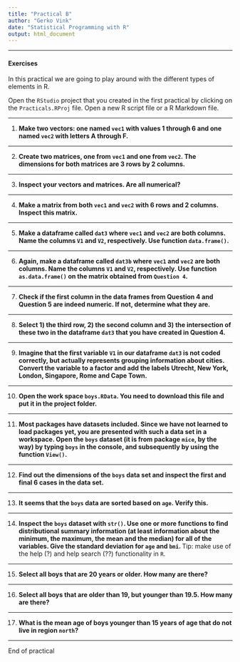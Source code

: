 ```yaml
---
title: "Practical B"
author: "Gerko Vink"
date: "Statistical Programming with R"
output: html_document
---
```


---

#### Exercises
In this practical we are going to play around with the different types of elements in R. 

Open the `RStudio` project that you created in the first practical by clicking on the `Practicals.RProj` file. Open a new R script file or a R Markdown file.

---

 1. **Make two vectors: one named `vec1` with values 1 through 6 and one named `vec2` with letters A through F. **

---

 2. **Create two matrices, one from `vec1` and one from `vec2`. The dimensions for both matrices are 3 rows by 2 columns. **

---

3. **Inspect your vectors and matrices. Are all numerical?**

---

4. **Make a matrix from both `vec1` and `vec2` with 6 rows and 2 columns. Inspect this matrix.**


---

5. **Make a dataframe called `dat3` where `vec1` and `vec2` are both columns. Name the columns `V1` and `V2`, respectively. Use function `data.frame()`.**

---

6. **Again, make a dataframe called `dat3b` where `vec1` and `vec2` are both columns. Name the columns `V1` and `V2`, respectively. Use function `as.data.frame()` on the matrix obtained from `Question 4`. **

---

7. **Check if the first column in the data frames from Question 4 and Question 5 are indeed numeric. If not, determine what they are. **

---

8. **Select 1) the third row, 2) the second column and 3) the intersection of these two in the dataframe `dat3` that you have created in Question 4. **

---

9. **Imagine that the first variable `V1` in our dataframe `dat3` is not coded correctly, but actually represents grouping information about cities. Convert the variable to a factor and add the labels Utrecht, New York, London, Singapore, Rome and Cape Town.** 

---

10. **Open the work space `boys.RData`. You need to download this file and put it in the project folder.**

---

11. **Most packages have datasets included. Since we have not learned to load packages yet, you are presented with such a data set in a workspace. Open the `boys` dataset (it is from package `mice`, by the way) by typing `boys` in the console, and subsequently by using the function `View()`. **

---

12. **Find out the dimensions of the `boys` data set and inspect the first and final 6 cases in the data set. **

---

13. **It seems that the `boys` data are sorted based on `age`. Verify this.** 

---

14. **Inspect the `boys` dataset with `str()`. Use one or more functions to find distributional summary information (at least information about the minimum, the maximum, the mean and the median) for all of the variables. Give the standard deviation for `age` and `bmi`. ** Tip: make use of the help (?) and help search (??) functionality in `R`. 

---

15. **Select all boys that are 20 years or older. How many are there?**

---

16. **Select all boys that are older than 19, but younger than 19.5. How many are there?**

---

17. **What is the mean age of boys younger than 15 years of age that do not live in region `north`?**

---

End of practical